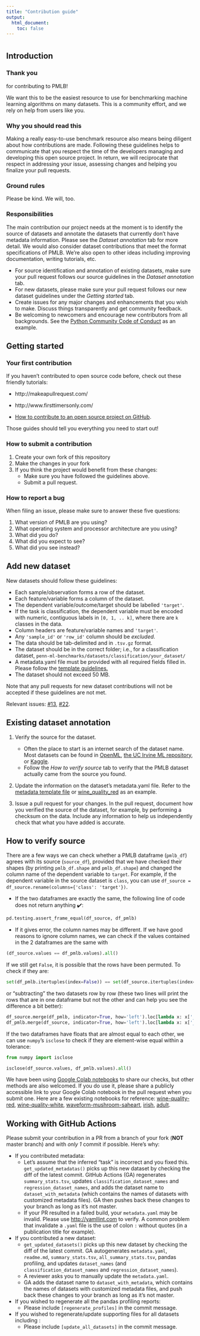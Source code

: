 ```yaml
---
title: "Contribution guide"
output:
  html_document:
    toc: false
---
```


# {.tabset}
## Introduction
### Thank you

for contributing to PMLB!

We want this to be the easiest resource to use for benchmarking machine learning algorithms on many datasets.
This is a community effort, and we rely on help from users like you.


### Why you should read this

Making a really easy-to-use benchmark resource also means being diligent about how contributions are made.
Following these guidelines helps to communicate that you respect the time of the developers managing and developing this open source project.
In return, we will reciprocate that respect in addressing your issue, assessing changes and helping you finalize your pull requests.

### Ground rules
Please be kind.
We will, too.

### Responsibilities
The main contribution our project needs at the moment is to identify the source of datasets and annotate the datasets that currently don't have metadata information.
Please see the *Dataset annotation* tab for more detail.
We would also consider dataset contributions that meet the format specifications of PMLB.
We're also open to other ideas including improving documentation, writing tutorials, etc.

 * For source identification and annotation of existing datasets, make sure your pull request follows our source guidelines in the *Dataset annotation* tab.
 * For new datasets, please make sure your pull request follows our new dataset guidelines under the *Getting started* tab.
 * Create issues for any major changes and enhancements that you wish to make. Discuss things transparently and get community feedback.
 * Be welcoming to newcomers and encourage new contributors from all backgrounds. See the [Python Community Code of Conduct](https://www.python.org/psf/codeofconduct/) as an example.

## Getting started
### Your first contribution

If you haven't contributed to open source code before, check out these friendly tutorials:


 * http://makeapullrequest.com/
 
 * http://www.firsttimersonly.com/
 
 * [How to contribute to an open source project on GitHub](https://egghead.io/series/how-to-contribute-to-an-open-source-project-on-github).


Those guides should tell you everything you need to start out!

### How to submit a contribution

1. Create your own fork of this repository
2. Make the changes in your fork
3. If you think the project would benefit from these changes:
    * Make sure you have followed the guidelines above.
    * Submit a pull request.

### How to report a bug

When filing an issue, please make sure to answer these five questions:

1. What version of PMLB are you using?
2. What operating system and processor architecture are you using?
3. What did you do?
4. What did you expect to see?
5. What did you see instead?

## Add new dataset

New datasets should follow these guidelines:

 - Each sample/observation forms a row of the dataset.
 - Each feature/variable forms a column of the dataset.
 - The dependent variable/outcome/target should be labelled `'target'`.
 - If the task is classification, the dependent variable must be encoded with numeric, contiguous labels in `[0, 1, .. k]`, where there are `k` classes in the data.
 - Column headers are feature/variable names and `'target'`.
 - Any `'sample_id'` or `'row_id'` column should be *excluded*.
 - The data should be tab-delimited and in `.tsv.gz` format.
 - The dataset should be in the correct folder; i.e., for a classification dataset, `penn-ml-benchmarks/datasets/classification/your_dataset/`
 - A metadata.yaml file must be provided with all required fields filled in. Please follow the [template guidelines.](https://github.com/EpistasisLab/penn-ml-benchmarks/blob/812e6973611c583c2f537693f582acc4feb69ff5/metadata_template.yaml)
 - The dataset should not exceed 50 MB.


Note that any pull requests for new dataset contributions will not be accepted if these guidelines are not met.


Relevant issues: [#13](https://github.com/EpistasisLab/penn-ml-benchmarks/issues/13), [#22](https://github.com/EpistasisLab/penn-ml-benchmarks/issues/22).


## Existing dataset annotation

1. Verify the source for the dataset.
    - Often the place to start is an internet search of the dataset name.
    Most datasets can be found in [OpenML](https://www.openml.org/), [the UC Irvine ML repository](http://archive.ics.uci.edu/ml/index.php), or [Kaggle](https://kaggle.com).
    - Follow the *How to verify source* tab to verify that the PMLB dataset actually came from the source you found.

2. Update the information on the dataset's metadata.yaml file.
Refer to the [metadata template file](https://github.com/EpistasisLab/penn-ml-benchmarks/blob/812e6973611c583c2f537693f582acc4feb69ff5/metadata_template.yaml) or [wine_quality_red](https://github.com/EpistasisLab/penn-ml-benchmarks/blob/812e6973611c583c2f537693f582acc4feb69ff5/datasets/wine_quality_red/metadata.yaml) as an example.

3. Issue a pull request for your changes. In the pull request, document how you verified the source of the dataset, for example, by performing a checksum on the data. Include any information to help us independently check that what you have added is accurate.


## How to verify source

There are a few ways we can check whether a PMLB dataframe (`pmlb_df`) agrees with its source (`source_df`), provided that we have checked their shapes (by printing `pmlb_df.shape` and `pmlb_df.shape`) and changed the column name of the dependent variable to `target`. For example, if the dependent variable in the source dataset is `class`, you can use `df_source = df_source.rename(columns={'class': 'target'})`.

- If the two dataframes are exactly the same, the following line of code does not return anything ✔️:

``` python
pd.testing.assert_frame_equal(df_source, df_pmlb)
```

- If it gives error, the column names may be different. If we have good reasons to ignore column names, we can check if the values contained in the 2 dataframes are the same with

``` python
(df_source.values == df_pmlb.values).all()
```
If we still get `False`, it is possible that the rows have been permuted. To check if they are:

``` python
set(df_pmlb.itertuples(index=False)) == set(df_source.itertuples(index=False))
```

or "subtracting" the two datasets row by row (these two lines will print the rows that are in one dataframe but not the other and can help you see the difference a bit better):

``` python
df_source.merge(df_pmlb, indicator=True, how='left').loc[lambda x: x['_merge']!='both']
df_pmlb.merge(df_source, indicator=True, how='left').loc[lambda x: x['_merge']!='both']
```

If the two dataframes have floats that are almost equal to each other, we can use `numpy`'s `isclose` to check if they are element-wise equal within a tolerance:

``` python
from numpy import isclose

isclose(df_source.values, df_pmlb.values).all()
```

We have been using [Google Colab notebooks](https://colab.research.google.com/) to share our checks, but other methods are also welcomed.
If you do use it, please share a publicly accessible link to your Google Colab notebook in the pull request when you submit one.
Here are a few existing notebooks for reference:
[wine-quality-red](https://colab.research.google.com/drive/1N48BWz6IdeyIDUM3ROhd1wUPjhhL-Vz4#scrollTo=yxujo7a_gjMV),
[wine-quality-white](https://colab.research.google.com/drive/1z_aFLydv2xMjDWwYIGGbW5N8_XFraysT),
[waveform-mushroom-saheart](https://colab.research.google.com/drive/1DyB2oqenINVmJzFLkwjPKYv0iAb5Mz02#scrollTo=5QZDL8Yffx62),
[irish](https://colab.research.google.com/drive/1gB7r_CN8LrWG3nOqCS3AXJ7enj_Ssavk?usp=sharing#scrollTo=ioB2C8bb_WGa),
[adult](https://colab.research.google.com/drive/1s2J0v2Ubzj0-CxzgQnxdmAAVoK33a1AY#scrollTo=-gBzhYeQMi3t).

## Working with GitHub Actions

Please submit your contribution in a PR from a branch of your fork (**NOT** master branch) and with *only 1* commit if possible. Here's why:

- If you contributed metadata:
  -  Let's assume that the inferred "task" is incorrect and you fixed this. `get_updated_metadatas()` picks up this new dataset by checking the diff of the latest commit. GitHub Actions (GA) regenerates `summary_stats.tsv`, updates `classification_dataset_names` and `regression_dataset_names`, and adds the dataset name to `dataset_with_metadata` (which contains the names of datasets with customized metadata files). GA then pushes back these changes to your branch as long as it's not master.
  - If your PR resulted in a failed build, your `metadata.yaml` may be invalid. Please use <http://yamllint.com> to verify. A common problem that invalidate a `.yaml` file is the use of colon `:` without quotes (in a publication title for example).

- If you contributed a new dataset:
  - `get_updated_datasets()` picks up this new dataset by checking the diff of the latest commit. GA autogenerates `metadata.yaml`, `readme.md`, `summary_stats.tsv`, `all_summary_stats.tsv`, pandas profiling, and updates `dataset_names` (and `classification_dataset_names` and `regression_dataset_names`). 
  - A reviewer asks you to manually update the `metadata.yaml`.
  - GA adds the dataset name to `dataset_with_metadata`, which contains the names of datasets with customized metadata files, and push back these changes to your branch as long as it's not master.

- If you wished to regenerate all the pandas profiling reports:
  - Please include `[regenerate_profiles]` in the commit message.

- If you wished to regenerate/update supporting files for all datasets including :
  - Please include `[update_all_datasets]` in the commit message.